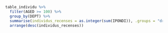 ```r
table_individu %>%
  filter(AGED >= 100) %>%
  group_by(DEPT) %>%
  summarise(individus_recenses = as.integer(sum(IPONDI)), .groups = "drop") %>%
  arrange(desc(individus_recenses))
```

